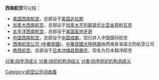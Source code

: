 '''西南航空'''可以指：
*[[美国西南航空|美国西南航空]]，总部设于[[美国|美国]][[达拉斯|达拉斯]]
*[[加拿大西南航空|加拿大西南航空]]，总部设于[[加拿大|加拿大]][[不列颠哥伦比亚省|不列颠哥伦比亚省]][[奇利瓦克|奇利瓦克]]
*[[太平洋西南航空|太平洋西南航空]]，总部设于[[美国|美国]][[圣地牙哥|圣地牙哥]]
*[[中国西南航空|中国西南航空]]，总部设于[[中国|中国]][[成都|成都]]，现已并入中国国际航空
*[[西南航空公司_(中華民國)|西南航空公司 (中華民國)]]，[[中華民國大陸時期|中華民國大陸時期]]由西南各省設立的航空公司
*[[南西航空|南西航空]]，总部设于[[日本|日本]][[冲绳县|冲绳县]][[那霸市|那霸市]]，现名为日本越洋航空

{{disambig}}
[[Category:航空公司消歧義|Category:航空公司消歧義]]
[[分类:四字消歧义|分类:四字消歧义]]
[[分类:组织机构消歧义|分类:组织机构消歧义]]
[[分类:四字组织机构消歧义|分类:四字组织机构消歧义]]
